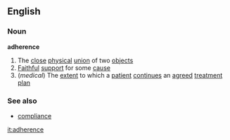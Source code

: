==English==
===Noun===
'''adherence'''
# The [[close]] [[physical]] [[union]] of two [[object]]s
# [[Faithful]] [[support]] for some [[cause]]
#(''medical'') The [[extent]] to which a [[patient]] [[continue]]s an [[agreed]] [[treatment]] [[plan]]
===See also===
*[[compliance]]

[[it:adherence]]